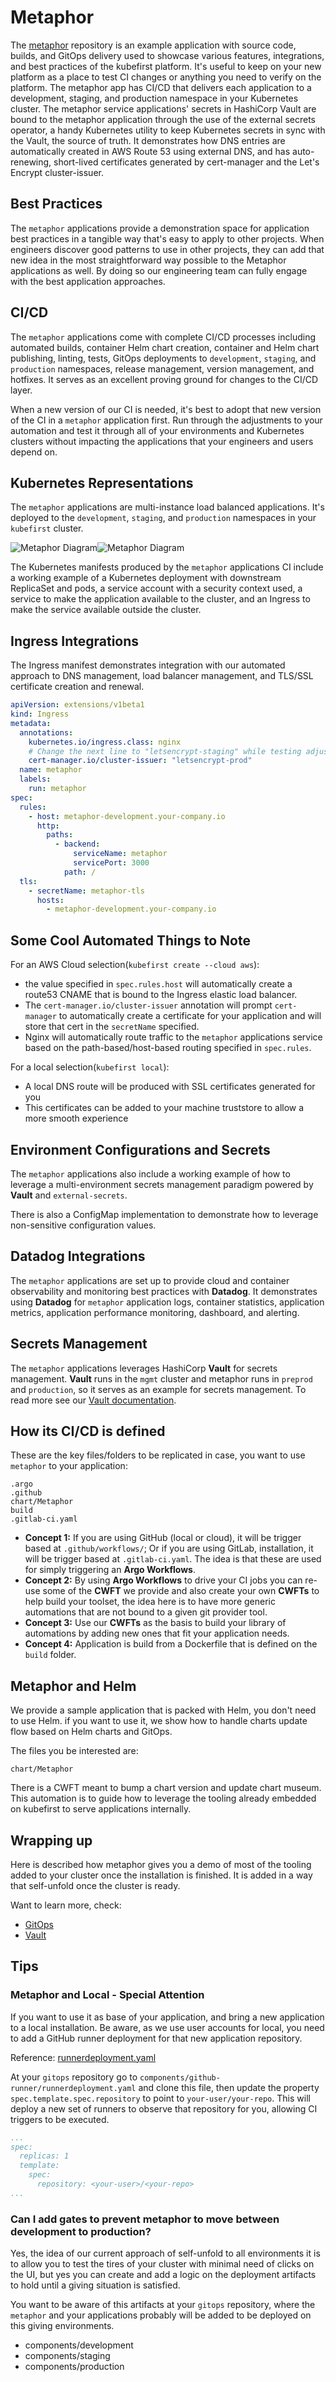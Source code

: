 
# Metaphor

The [metaphor](https://github.com/kubefirst/metaphor-template) repository is an example application with source code, builds, and GitOps delivery used to showcase various features, integrations, and best practices of the kubefirst platform. It's useful to keep on your new platform as a place to test CI changes or anything you need to verify on the platform. The metaphor app has CI/CD that delivers each application to a development, staging, and production namespace in your Kubernetes cluster. The metaphor service applications' secrets in HashiCorp Vault are bound to the metaphor application through the use of the external secrets operator, a handy Kubernetes utility to keep Kubernetes secrets in sync with the Vault, the source of truth. It demonstrates how DNS entries are automatically created in AWS Route 53 using external DNS, and has auto-renewing, short-lived certificates generated by cert-manager and the Let's Encrypt cluster-issuer.

## Best Practices

The `metaphor` applications provide a demonstration space for application best practices in a tangible way that's easy to apply to other projects. When engineers discover good patterns to use in other projects, they can add that new idea in the most straightforward way possible to the Metaphor applications as well. By doing so our engineering team can fully engage with the best application approaches.

## CI/CD

The `metaphor` applications come with complete CI/CD processes including automated builds, container Helm chart creation, container and Helm chart publishing, linting, tests, GitOps deployments to `development`, `staging`, and `production` namespaces, release management, version management, and hotfixes. It serves as an excellent proving ground for changes to the CI/CD layer.

When a new version of our CI is needed, it's best to adopt that new version of the CI in a `metaphor` application first. Run through the adjustments to your automation and test it through all of your environments and Kubernetes clusters without impacting the applications that your engineers and users depend on.

## Kubernetes Representations

The `metaphor` applications are multi-instance load balanced applications. It's deployed to the `development`, `staging`, and `production` namespaces in your `kubefirst` cluster.

![Metaphor Diagram](../img/metaphor/metaphor-diagram-light.png#light-mode)![Metaphor Diagram](../img/metaphor/metaphor-diagram-dark.png#dark-mode)

The Kubernetes manifests produced by the `metaphor` applications CI include a working example of a Kubernetes deployment with downstream ReplicaSet and pods, a service account with a security context used, a service to make the application available to the cluster, and an Ingress to make the service available outside the cluster.

## Ingress Integrations

The Ingress manifest demonstrates integration with our automated approach to DNS management, load balancer management, and TLS/SSL certificate creation and renewal.

``` yaml
apiVersion: extensions/v1beta1
kind: Ingress
metadata:
  annotations:
    kubernetes.io/ingress.class: nginx
    # Change the next line to "letsencrypt-staging" while testing adjustments, change to "letsencrypt-prod" after confirming LE certificate was issued
    cert-manager.io/cluster-issuer: "letsencrypt-prod"
  name: metaphor
  labels:
    run: metaphor
spec:
  rules:
    - host: metaphor-development.your-company.io
      http:
        paths:
          - backend:
              serviceName: metaphor
              servicePort: 3000
            path: /
  tls:
    - secretName: metaphor-tls
      hosts:
        - metaphor-development.your-company.io
```

## Some Cool Automated Things to Note

For an AWS Cloud selection(`kubefirst create --cloud aws`):

- the value specified in `spec.rules.host` will automatically create a route53 CNAME that is bound to the Ingress elastic load balancer.
- The `cert-manager.io/cluster-issuer` annotation will prompt `cert-manager` to automatically create a certificate for your application and will store that cert in the `secretName` specified.
- Nginx will automatically route traffic to the `metaphor` applications service based on the path-based/host-based routing specified in `spec.rules`.

For a local selection(`kubefirst local`):

- A local DNS route will be produced with SSL certificates generated for you
- This certificates can be added to your machine truststore to allow a more smooth experience

## Environment Configurations and Secrets

The `metaphor` applications also include a working example of how to leverage a multi-environment secrets management paradigm powered by **Vault** and `external-secrets`.

There is also a ConfigMap implementation to demonstrate how to leverage non-sensitive configuration values.

## Datadog Integrations

The `metaphor` applications are set up to provide cloud and container observability and monitoring best practices with **Datadog**. It demonstrates using **Datadog** for `metaphor` application logs, container statistics, application metrics, application performance monitoring, dashboard, and alerting.

## Secrets Management

The `metaphor` applications leverages HashiCorp **Vault** for secrets management. **Vault** runs in the `mgmt` cluster and metaphor runs in `preprod` and `production`, so it serves as an example for secrets management. To read more see our [Vault documentation](./vault.md).

## How its CI/CD is defined

These are the key files/folders to be replicated in case, you want to use `metaphor` to your application:

```shell
.argo
.github
chart/Metaphor
build
.gitlab-ci.yaml
```

- **Concept 1:** If you are using GitHub (local or cloud), it will be trigger based at `.github/workflows/`; Or if you are using GitLab, installation, it will be trigger based at `.gitlab-ci.yaml`. The idea is that these are used for simply triggering an **Argo Workflows**.
- **Concept 2:** By using **Argo Workflows** to drive your CI jobs you can re-use some of the **CWFT** we provide and also create your own **CWFTs** to help build your toolset, the idea here is to have more generic automations that are not bound to a given git provider tool.
- **Concept 3:** Use our **CWFTs** as the basis to build your library of automations by adding new ones that fit your application needs.
- **Concept 4:** Application is build from a Dockerfile that is defined on the `build` folder.

## Metaphor and Helm

We provide a sample application that is packed with Helm, you don't need to use Helm. if you want to use it, we show how to handle charts update flow based on Helm charts and GitOps.

The files you be interested are:

```shell
chart/Metaphor
```

There is a CWFT meant to bump a chart version and update chart museum. This automation is to guide how to leverage the tooling already embedded on kubefirst to serve applications internally.

## Wrapping up

Here is described how metaphor gives you a demo of most of the tooling added to your cluster once the installation is finished. It is added in a way that self-unfold once the cluster is ready.

Want to learn more, check:

- [GitOps](./gitops.md)
- [Vault](./vault.md)

## Tips

### Metaphor and Local - Special Attention

If you want to use it as base of your application, and bring a new application to a local installation. Be aware, as we use user accounts for local, you need to add a GitHub runner deployment for that new application repository.

Reference: [runnerdeployment.yaml](https://github.com/kubefirst/gitops-template/blob/main/k3d-github/cluster-types/mgmt/components/github-runner/runnerdeployment.yaml)

At your `gitops` repository go to `components/github-runner/runnerdeployment.yaml` and clone this file, then update the property `spec.template.spec.repository` to point to `your-user/your-repo`. This will deploy a new set of runners to observe that repository for you, allowing CI triggers to be executed.

```yaml
...
spec:
  replicas: 1
  template:
    spec:
      repository: <your-user>/<your-repo>
...
```

### Can I add gates to prevent metaphor to move between development to production?

Yes, the idea of our current approach of self-unfold to all environments it is to allow you to test the tires of your cluster with minimal need of clicks on the UI, but yes you can create and add a logic on the deployment artifacts to hold until a giving situation is satisfied.

You want to be aware of this artifacts at your `gitops` repository, where the `metaphor` and your applications probably will be added to be deployed on this giving environments.

- components/development
- components/staging
- components/production
